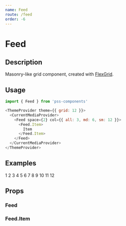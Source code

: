 ```yaml
---
name: Feed
route: /feed
order: -6
---
```




# Feed

## Description

Masonry-like grid component, created with [FlexGrid](#/flex-grid).

## Usage

```js
import { Feed } from 'pss-components'
```

```js
<ThemeProvider theme={{ grid: 12 }}>
  <CurrentMediaProvider>
    <Feed space={2} col={{ all: 3, md: 6, sm: 12 }}>
      <Feed.Item>
        Item
      </Feed.Item>
    </Feed>
  </CurrentMediaProvider>
</ThemeProvider>
```

## Examples

<Playground>
  <ThemeProvider theme={{ grid: 12 }}>
    <CurrentMediaProvider>
      <Feed space={2} col={{ all: 3, md: 6, sm: 12 }}>
        <Feed.Item>
          <Box outline='1px solid' pd={1} minHeight={200}>1</Box>
        </Feed.Item>
        <Feed.Item>
          <Box outline='1px solid' pd={1} minHeight={150}>2</Box>
        </Feed.Item>
        <Feed.Item>
          <Box outline='1px solid' pd={1} minHeight={300}>3</Box>
        </Feed.Item>
        <Feed.Item>
          <Box outline='1px solid' pd={1} minHeight={500}>4</Box>
        </Feed.Item>
        <Feed.Item>
          <Box outline='1px solid' pd={1} minHeight={200}>5</Box>
        </Feed.Item>
        <Feed.Item>
          <Box outline='1px solid' pd={1} minHeight={300}>6</Box>
        </Feed.Item>
        <Feed.Item>
          <Box outline='1px solid' pd={1} minHeight={200}>7</Box>
        </Feed.Item>
        <Feed.Item>
          <Box outline='1px solid' pd={1} minHeight={150}>8</Box>
        </Feed.Item>
        <Feed.Item>
          <Box outline='1px solid' pd={1} minHeight={300}>9</Box>
        </Feed.Item>
        <Feed.Item>
          <Box outline='1px solid' pd={1} minHeight={500}>10</Box>
        </Feed.Item>
        <Feed.Item>
          <Box outline='1px solid' pd={1} minHeight={200}>11</Box>
        </Feed.Item>
        <Feed.Item>
          <Box outline='1px solid' pd={1} minHeight={300}>12</Box>
        </Feed.Item>
      </Feed>
    </CurrentMediaProvider>
  </ThemeProvider>
</Playground>

## Props

### Feed

<PropsTable of={Feed} />

### Feed.Item

<PropsTable of={Feed.Item} />
